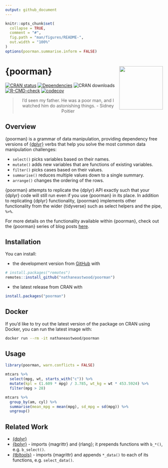 ```yaml
---
output: github_document
---
```


<!-- README.md is generated from README.Rmd. Please edit that file -->

```r
knitr::opts_chunk$set(
  collapse = TRUE,
  comment = "#",
  fig.path = "man/figures/README-",
  out.width = "100%"
)
options(poorman.summarise.inform = FALSE)
```

# {poorman} <a href='https://nathaneastwood.github.io/tags/poorman/'><img src='man/figures/logo.png' align="right" height="139" /></a>

[![CRAN status](https://www.r-pkg.org/badges/version/poorman)](https://cran.r-project.org/package=poorman)
[![Dependencies](https://tinyverse.netlify.com/badge/poorman)](https://cran.r-project.org/package=poorman)
![CRAN downloads](https://cranlogs.r-pkg.org/badges/poorman)
[![R-CMD-check](https://github.com/nathaneastwood/poorman/actions/workflows/R-CMD-check.yaml/badge.svg)](https://github.com/nathaneastwood/poorman/actions/workflows/R-CMD-check.yaml)
[![codecov](https://codecov.io/gh/nathaneastwood/poorman/branch/master/graph/badge.svg?token=YPQSSEEHZJ)](https://codecov.io/gh/nathaneastwood/poorman)

<blockquote align="center">
  I'd seen my father. He was a poor man, and I watched him do astonishing things.
    - Sidney Poitier
</blockquote>

## Overview

{poorman} is a grammar of data manipulation, providing dependency free versions of [{dplyr}](https://github.com/tidyverse/dplyr) verbs that help you solve the most common data manipulation challenges:

* `select()` picks variables based on their names.
* `mutate()` adds new variables that are functions of existing variables.
* `filter()` picks cases based on their values.
* `summarise()` reduces multiple values down to a single summary.
* `arrange()` changes the ordering of the rows.

{poorman} attempts to replicate the {dplyr} API exactly such that your {dplyr} code will still run even if you use {poorman} in its place. In addition to replicating {dplyr} functionality, {poorman} implements other functionality from the wider {tidyverse} such as select helpers and the pipe, `%>%`.

For more details on the functionality available within {poorman}, check out the {poorman} series of blog posts [here](https://nathaneastwood.github.io/tags/poorman/).

## Installation

You can install:

* the development version from [GitHub](https://github.com/nathaneastwood/poorman) with

```r
# install.packages("remotes")
remotes::install_github("nathaneastwood/poorman")
```

* the latest release from CRAN with

```r
install.packages("poorman")
```

## Docker

If you'd like to try out the latest version of the package on CRAN using Docker, you can run the latest image with:

```bash
docker run --rm -it nathaneastwood/poorman
```

## Usage

```r
library(poorman, warn.conflicts = FALSE)

mtcars %>%
  select(mpg, wt, starts_with("c")) %>%
  mutate(kpl = (1.609 * mpg) / 3.785, wt_kg = wt * 453.5924) %>%
  filter(mpg > 28)

mtcars %>%
  group_by(am, cyl) %>%
  summarise(mean_mpg = mean(mpg), sd_mpg = sd(mpg)) %>%
  ungroup()
```

## Related Work

* [{dplyr}](https://github.com/tidyverse/dplyr)
* [{bplyr}](https://github.com/yonicd/bplyr) - imports {magrittr} and {rlang}; it prepends functions with `b_*()`, e.g. `b_select()`.
* [{tbltools}](https://github.com/mkearney/tbltools) - imports {magrittr} and appends `*_data()` to each of its functions, e.g. `select_data()`.
